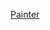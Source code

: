 {{asbox
| image     = Huizong.jpg
| pix       = 
| subject   = 与'''[[书法]]'''、'''[[中国画|国画]]'''相关的[[畫家|人物]]
| qualifier = 
| category  =  中国画家小作品
| tempsort  =  
| name      = Template:China-painter-stub
}}<noinclude>
[[Category:中國人物小作品模板|Painter]]
</noinclude>